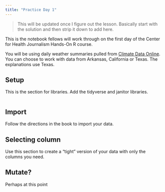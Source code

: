 ```yaml
---
title: "Practice Day 1"
---
```


> This will be updated once I figure out the lesson. Basically start with the solution and then strip it down to add here.

This is the notebook fellows will work through on the first day of the Center for Health Journalism Hands-On R course.

You will be using daily weather summaries pulled from [Climate Data Online](). You can choose to work with data from Arkansas, California or Texas. The explanations use Texas.

## Setup

This is the section for libraries. Add the tidyverse and janitor libraries.

```r

```

## Import

Follow the directions in the book to import your data. 


## Selecting column

Use this section to create a "tight" version of your data with only the columns you need.


## Mutate?

Perhaps at this point

